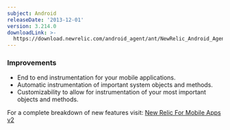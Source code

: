 ```yaml
---
subject: Android
releaseDate: '2013-12-01'
version: 3.214.0
downloadLink: >-
  https://download.newrelic.com/android_agent/ant/NewRelic_Android_Agent_3.214.0.zip
---
```


### Improvements

* End to end instrumentation for your mobile applications.
* Automatic instrumentation of important system objects and methods.
* Customizability to allow for instrumentation of your most important objects and methods.

For a complete breakdown of new features visit: [New Relic For Mobile Apps v2](http://blog.newrelic.com/2013/12/04/new-relic-for-mobile-apps-v2/)
